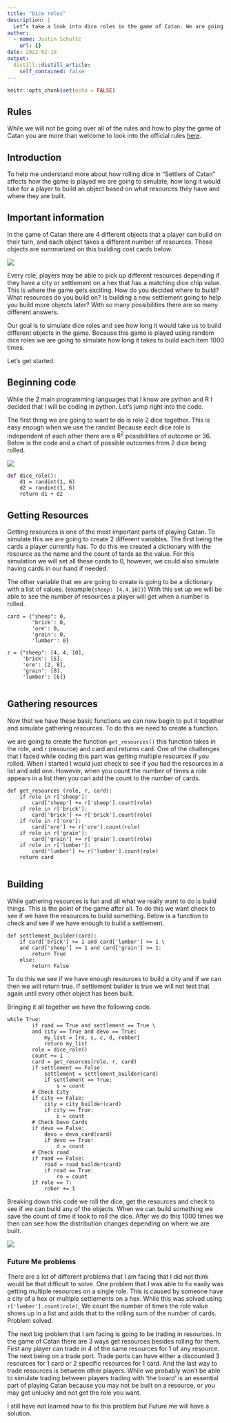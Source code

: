 ---
title: "Dice roles"
description: |
  Let’s take a look into dice roles in the game of Catan. We are going to be building a program that checks the amount of roles it takes to build a item.
author:
  - name: Justin Schultz
    url: {}
date: 2022-02-16
output:
  distill::distill_article:
    self_contained: false
---


```{r setup, include=FALSE}
knitr::opts_chunk$set(echo = FALSE)
```


## Rules
While we will not be going over all of the rules and how to play the game of Catan you are more than welcome to look into the official rules [here](https://www.catan.com/sites/prod/files/2021-06/catan_base_rules_2020_200707.pdf').

## Introduction
To help me understand more about how rolling dice in "Settlers of Catan" affects how the game is played we are going to simulate, how long it would take for a player to build an object based on what resources they have and where they are built. 

## Important information

In the game of Catan there are 4 different objects that a player can build on their turn, and each object takes a different number of resources. These objects are summarized on this building cost cards below. 

![](C:/BYUI/2022 Winter/Math 499 Senior Project/Senior_Project_blog/Pics/Building_cost.jpg)

Every role, players may be able to pick up different resources depending if they have a city or settlement on a hex that has a matching dice chip value. This is where the game gets exciting. How do you decided where to build? What resources do you build on? Is building a new settlement going to help you build more objects later? With so many possibilities there are so many different answers. 

Our goal is to simulate dice roles and see how long it would take us to build different objects in the game. Because this game is played using random dice roles we are going to simulate how long it takes to build each item 1000 times. 

Let’s get started. 

## Beginning code

While the 2 main programming languages that I know are python and R I decided that I will be coding in python. Let’s jump right into the code.

The first thing we are going to want to do is role 2 dice together. This is easy enough when we use the randint  Because each dice role is independent of each other there are a $6^2$ possibilities of outcome or 36. Below is the code and a chart of possible outcomes from 2 dice being rolled. 

![](C:/BYUI/2022 Winter/Math 499 Senior Project/Senior_Project_blog/Pics/Dice_outcomes.jpg)

```
def dice_role():
    d1 = randint(1, 6)
    d2 = randint(1, 6)
    return d1 + d2
```

## Getting Resources

Getting resources is one of the most important parts of playing Catan. To simulate this we are going to create 2 different variables. The first being the cards a player currently has. To do this we created a dictionary with the resource as the name and the count of tards as the value. For this simulation we will set all these cards to 0, however, we could also simulate having cards in our hand if needed. 

The other variable that we are going to create is going to be a dictionary with a list of values. (example`{sheep: [4,4,10]}`) With this set up we will be able to see the number of resources a player will get when a number is rolled. 

```
card = {"sheep": 0,
        'brick': 0,
        'ore': 0,
        'grain': 0,
        'lumber': 0}
        
r = {"sheep": [4, 4, 10],
     'brick': [5],
     'ore': [2, 8],
     'grain': [8],
     'lumber': [6]}
     
```

## Gathering resources

Now that we have these basic functions we can now begin to put it together and simulate gathering resources. To do this we need to create a function. 

we are going to create the function `get_resources()` this function takes in the role, and r (resource) and card and returns card. One of the challenges that I faced while coding this part was getting multiple resources if you rolled. When I started I would just check to see if you had the resources in a list and add one. However, when you count the number of times a role appears in a list then you can add the count to the number of cards. 

```
def get_resources (role, r, card):
    if role in r['sheep']:
        card['sheep'] += r['sheep'].count(role)
    if role in r['brick']:
        card['brick'] += r['brick'].count(role)
    if role in r['ore']:
        card['ore'] += r['ore'].count(role)
    if role in r['grain']:
        card['grain'] += r['grain'].count(role)
    if role in r['lumber']:
        card['lumber'] += r['lumber'].count(role)
    return card
    
```
## Building

While gathering resources is fun and all what we really want to do is build things. This is the point of the game after all. To do this we want check to see if we have the resources to build something. Below is a function to check and see if we have enough to build a settlement. 

```
def settlement_builder(card):
    if card['brick'] >= 1 and card['lumber'] >= 1 \
    and card['sheep'] >= 1 and card['grain'] >= 1:
        return True
    else:
        return False

```

To do this we see if we have enough resources to build a city and if we can then we will return true. If settlement builder is true we will not test that again until every other object has been built. 

Bringing it all together we have the following code.

```
while True:
        if road == True and settlement == True \
        and city == True and devo == True:
            my_list = [ro, s, c, d, robber]
            return my_list
        role = dice_role()
        count += 1
        card = get_resorces(role, r, card)
        if settlement == False:
            settlement = settlement_builder(card)
            if settlement == True:
                s = count
        # Check City
        if city == False:
            city = city_builder(card)
            if city == True:
                c = count
        # Check Devo Cards
        if devo == False:
            devo = devo_card(card)
            if devo == True:
                d = count
        # Check road
        if road == False:
            road = road_builder(card)
            if road == True:
                ro = count
        if role == 7:
            rober += 1
```
Breaking down this code we roll the dice, get the resources and check to see if we can build any of the objects. When we can build something we save the count of time it took to roll the dice. After we do this 1000 times we then can see how the distribution changes depending on where we are built.

![](C:/BYUI/2022 Winter/Math 499 Senior Project/Senior_Project_blog/Pics/set_chart.png)

### Future Me problems
 
There are a lot of different problems that I am facing that I did not think would be that difficult to solve. One problem that I was able to fix easily was getting multiple resources on a single role. This is caused by someone have a city of a hex or multiple settlements on a hex. While this was solved using `r['lumber'].count(role)`, We count the number of times the role value shows up in a list and adds that to the rolling sum of the number of cards. Problem solved. 

The next big problem that I am facing is going to be trading in resources. In the game of Catan there are 3 ways get resources besides rolling for them. First any player can trade in 4 of the same resources for 1 of any resource. The next being on a trade port. Trade ports can have either a discounted 3 resources for 1 card or 2 specific resources for 1 card. And the last way to trade resources is between other players. While we probably won’t be able to simulate trading between players trading with 'the board' is an essential part of playing Catan because you may not be built on a resource, or you may get unlucky and not get the role you want. 

I still have not learned how to fix this problem but Future me will have a solution.
